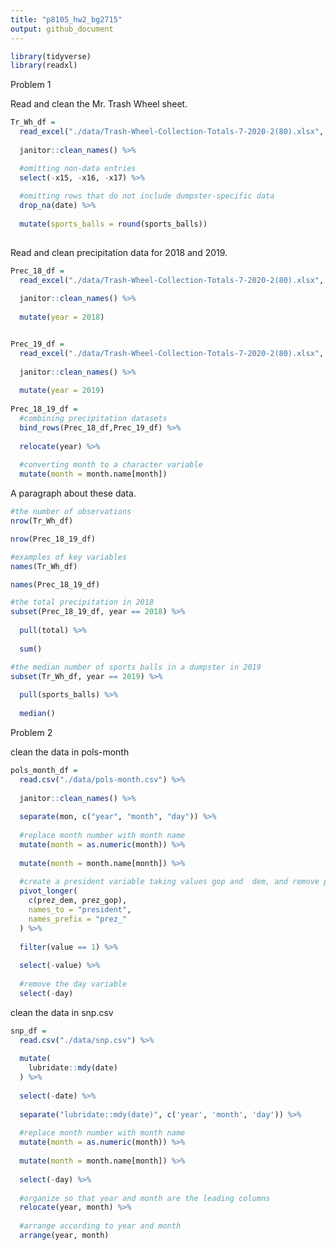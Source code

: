 ```yaml
---
title: "p8105_hw2_bg2715"
output: github_document
---
```

```r
library(tidyverse)
library(readxl)
```


Problem 1

Read and clean the Mr. Trash Wheel sheet.
```r
Tr_Wh_df = 
  read_excel("./data/Trash-Wheel-Collection-Totals-7-2020-2(80).xlsx", sheet = 1) %>%
  
  janitor::clean_names() %>%

  #omitting non-data entries  
  select(-x15, -x16, -x17) %>%
  
  #omitting rows that do not include dumpster-specific data
  drop_na(date) %>%
  
  mutate(sports_balls = round(sports_balls))
  
```

Read and clean precipitation data for 2018 and 2019.
```r
Prec_18_df = 
  read_excel("./data/Trash-Wheel-Collection-Totals-7-2020-2(80).xlsx", range = "A2:B14", sheet = 7) %>%
  
  janitor::clean_names() %>% 
  
  mutate(year = 2018)


Prec_19_df = 
  read_excel("./data/Trash-Wheel-Collection-Totals-7-2020-2(80).xlsx", range = "A2:B14", sheet = 6) %>%
  
  janitor::clean_names() %>%
  
  mutate(year = 2019) 
  
Prec_18_19_df = 
  #combining precipitation datasets
  bind_rows(Prec_18_df,Prec_19_df) %>% 
  
  relocate(year) %>%
  
  #converting month to a character variable 
  mutate(month = month.name[month]) 
```

A paragraph about these data.
```r
#the number of observations
nrow(Tr_Wh_df)

nrow(Prec_18_19_df)

#examples of key variables
names(Tr_Wh_df)

names(Prec_18_19_df)

#the total precipitation in 2018
subset(Prec_18_19_df, year == 2018) %>%
  
  pull(total) %>%
  
  sum()

#the median number of sports balls in a dumpster in 2019
subset(Tr_Wh_df, year == 2019) %>%
  
  pull(sports_balls) %>%
  
  median()
```

Problem 2

clean the data in pols-month
```r
pols_month_df = 
  read.csv("./data/pols-month.csv") %>%
  
  janitor::clean_names() %>%
  
  separate(mon, c("year", "month", "day")) %>%
  
  #replace month number with month name
  mutate(month = as.numeric(month)) %>%
  
  mutate(month = month.name[month]) %>%
  
  #create a president variable taking values gop and  dem, and remove prez_dem and prez_gop
  pivot_longer(
    c(prez_dem, prez_gop),
    names_to = "president",
    names_prefix = "prez_"
  ) %>%
  
  filter(value == 1) %>%
  
  select(-value) %>%
  
  #remove the day variable
  select(-day)
```

clean the data in snp.csv
```r
snp_df = 
  read.csv("./data/snp.csv") %>%
  
  mutate(
    lubridate::mdy(date)
  ) %>%
  
  select(-date) %>%
  
  separate("lubridate::mdy(date)", c('year', 'month', 'day')) %>%
  
  #replace month number with month name
  mutate(month = as.numeric(month)) %>%
  
  mutate(month = month.name[month]) %>%
  
  select(-day) %>%
  
  #organize so that year and month are the leading columns
  relocate(year, month) %>%
  
  #arrange according to year and month
  arrange(year, month)
```



